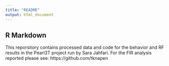 ```yaml
---
title: "README"
output: html_document
---
```


## R Markdown

This reporsitory contains processed data and code for the behavior and RF results in the Pearl3T project run by Sara Jahfari. For the FIR analysis reported please see: https://github.com/tknapen